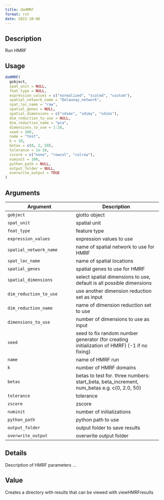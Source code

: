 ```yaml
--- 
title: doHMRF 
format: rst 
date: 2022-10-06 
--- 
```


## Description

Run HMRF


## Usage

```r
doHMRF(
  gobject,
  spat_unit = NULL,
  feat_type = NULL,
  expression_values = c("normalized", "scaled", "custom"),
  spatial_network_name = "Delaunay_network",
  spat_loc_name = "raw",
  spatial_genes = NULL,
  spatial_dimensions = c("sdimx", "sdimy", "sdimz"),
  dim_reduction_to_use = NULL,
  dim_reduction_name = "pca",
  dimensions_to_use = 1:10,
  seed = 100,
  name = "test",
  k = 10,
  betas = c(0, 2, 50),
  tolerance = 1e-10,
  zscore = c("none", "rowcol", "colrow"),
  numinit = 100,
  python_path = NULL,
  output_folder = NULL,
  overwrite_output = TRUE
)
```


## Arguments

Argument      |Description
------------- |----------------
`gobject`     |     giotto object
`spat_unit`     |     spatial unit
`feat_type`     |     feature type
`expression_values`     |     expression values to use
`spatial_network_name`     |     name of spatial network to use for HMRF
`spat_loc_name`     |     name of spatial locations
`spatial_genes`     |     spatial genes to use for HMRF
`spatial_dimensions`     |     select spatial dimensions to use, default is all possible dimensions
`dim_reduction_to_use`     |     use another dimension reduction set as input
`dim_reduction_name`     |     name of dimension reduction set to use
`dimensions_to_use`     |     number of dimensions to use as input
`seed`     |     seed to fix random number generator (for creating initialization of HMRF) (-1 if no fixing)
`name`     |     name of HMRF run
`k`     |     number of HMRF domains
`betas`     |     betas to test for. three numbers: start_beta, beta_increment, num_betas e.g. c(0, 2.0, 50)
`tolerance`     |     tolerance
`zscore`     |     zscore
`numinit`     |     number of initializations
`python_path`     |     python path to use
`output_folder`     |     output folder to save results
`overwrite_output`     |     overwrite output folder


## Details

Description of HMRF parameters ...


## Value

Creates a directory with results that can be viewed with viewHMRFresults


